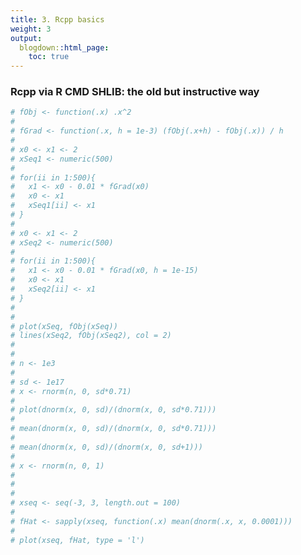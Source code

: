 ```yaml
---
title: 3. Rcpp basics
weight: 3
output:
  blogdown::html_page:
    toc: true
---
```


<style>
body {
text-align: justify}
</style>

### Rcpp via R CMD SHLIB: the old but instructive way


<!-- Plan:  -->

<!--     - Ricker Simul in Rcpp -->
<!--     - Ricker llk in Rcpp -->
<!--     - Gradient Descent in Rcpp -->
<!--     - Cancellation error in finite differences -->
<!--     - Step-length control -->



<!-- ```{r} -->
<!-- rickerSimul <- function(n, r){ -->

<!--  y0 <- 1 -->

<!--  y <- numeric(n) -->
<!--  yx <- y0 -->

<!--  # Simulating and storing -->
<!--  for(ii in 1:n){ -->
<!--   yx <- r * yx * exp(-yx) -->
<!--   y[ii] <- yx -->
<!--  } -->

<!--  return( y ) -->
<!-- } -->

<!-- llk <- function(logr, logsig){  -->

<!--  ymod <- rickerSimul(n = n, r = exp(logr)) -->

<!--  out <- sum( dnorm(log(yobs) - log(ymod), 0, exp(logsig), log = TRUE) ) -->

<!--  return( out ) -->

<!-- } -->

<!-- set.seed(986) -->
<!-- n <- 100 -->

<!-- y0_true <- 1 -->
<!-- sig_true <- 0.2 -->
<!-- r_true <- 7 -->

<!-- Ntrue <- rickerSimul(n = n, r = r_true) -->
<!-- yobs <- Ntrue * exp(rnorm(n, 0, sig_true)) -->

<!-- plot(yobs, type = 'b') -->

<!-- sig_seq <- seq(0.05, 0.8, length.out = 100) -->
<!-- plot(sig_seq, sapply(sig_seq, function(.x) llk(logr = log(r_true), logsig = log(.x)))) -->
<!-- abline(v = sig_true) -->

<!-- r_seq <- seq(5, 20, length.out = 100) -->
<!-- plot(r_seq, sapply(r_seq, function(.x) llk(logr = log(.x), logsig = log(sig_true)))) -->
<!-- abline(v = r_true) -->

<!-- gradFD <- function(lr, ls, h){ -->

<!--   out <- c(llk(lr + h, ls) - llk(lr, ls),  -->
<!--            llk(lr, ls + h) - llk(lr, ls)) / h -->

<!--   return( out ) -->
<!-- } -->

<!-- init <- par_hat <- c(log(8.5), log(0.15)) -->
<!-- traj <- matrix(NA, 1000, 2) -->
<!-- for(ii in 1:1000){ -->

<!--   par_hat <- par_hat + 1e-5 * gradFD(par_hat[1], par_hat[2], h = 1e-4) -->
<!--   traj[ii, ] <- par_hat -->

<!-- } -->

<!-- niter <- 100 -->
<!-- init <- par_hat <- par_old <- c(log(8.5), log(0.15)) -->
<!-- traj <- matrix(NA, niter, 2) -->
<!-- traj[1, ] <- init -->
<!-- for(ii in 2:niter){ -->

<!--   bad_step <- TRUE -->
<!--   eps <- 1e-4 -->
<!--   grad <- gradFD(par_hat[1], par_hat[2], h = 1e-6) -->
<!--   kk <- 1 -->
<!--   while(bad_step && kk < 10){ -->
<!--    par_hat <- par_old + eps  * grad -->
<!--    bad_step <- (llk(par_hat[1], par_hat[2]) - llk(par_old[1], par_old[2])) < 0 -->
<!--    eps <- eps / 2 -->
<!--    kk <- kk+1 -->
<!--   } -->
<!--   par_old <- par_hat -->
<!--   traj[ii, ] <- par_hat -->
<!-- } -->

<!-- lr_grid <- seq(log(5), log(9), length.out = 100) -->
<!-- ls_grid <- seq(log(0.1), log(0.5), length.out = 100) -->
<!-- grd <- expand.grid(lr_grid,ls_grid) -->
<!-- llk_grid <- apply(grd, 1, function(.par) llk(.par[1], .par[2])) -->

<!-- library(ggplot2) -->
<!-- ggplot(data = data.frame(logr = grd[ , 1], logsig = grd[ , 2], z = llk_grid),  -->
<!--        mapping = aes(x = logr, y = logsig, z = z, fill = z)) + geom_raster() + geom_contour(bins = 20) +  -->
<!--        geom_vline(xintercept=log(r_true)) + geom_hline(yintercept=log(sig_true)) +  -->
<!--        geom_path(data = data.frame(logr = traj[ , 1], logsig = traj[ , 2]),  -->
<!--                  mapping = aes(x=logr, y=logsig), colour = "red",  -->
<!--                  inherit.aes = FALSE) -->
<!-- ``` -->

```r
# fObj <- function(.x) .x^2
# 
# fGrad <- function(.x, h = 1e-3) (fObj(.x+h) - fObj(.x)) / h
# 
# x0 <- x1 <- 2
# xSeq1 <- numeric(500)
# 
# for(ii in 1:500){
#   x1 <- x0 - 0.01 * fGrad(x0)
#   x0 <- x1
#   xSeq1[ii] <- x1  
# }
# 
# x0 <- x1 <- 2
# xSeq2 <- numeric(500)
# 
# for(ii in 1:500){
#   x1 <- x0 - 0.01 * fGrad(x0, h = 1e-15)
#   x0 <- x1
#   xSeq2[ii] <- x1  
# }
# 
# 
# plot(xSeq, fObj(xSeq))
# lines(xSeq2, fObj(xSeq2), col = 2)
# 
# 
# n <- 1e3
# 
# sd <- 1e17
# x <- rnorm(n, 0, sd*0.71)
# 
# plot(dnorm(x, 0, sd)/(dnorm(x, 0, sd*0.71)))
# 
# mean(dnorm(x, 0, sd)/(dnorm(x, 0, sd*0.71)))
# 
# mean(dnorm(x, 0, sd)/(dnorm(x, 0, sd+1)))
# 
# x <- rnorm(n, 0, 1)
# 
# 
# 
# xseq <- seq(-3, 3, length.out = 100)
# 
# fHat <- sapply(xseq, function(.x) mean(dnorm(.x, x, 0.0001)))
# 
# plot(xseq, fHat, type = 'l')
```





<!-- See -->

<!-- Rcpp manual -->

<!-- http://adv-r.had.co.nz/C-interface.html -->

<!-- https://github.com/hadley/r-internals -->

<!-- https://cran.r-project.org/doc/manuals/r-release/R-ints.html -->

<!-- https://cran.r-project.org/doc/manuals/R-exts.html -->

